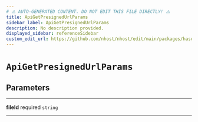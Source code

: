 ```yaml
---
# ⚠️ AUTO-GENERATED CONTENT. DO NOT EDIT THIS FILE DIRECTLY! ⚠️
title: ApiGetPresignedUrlParams
sidebar_label: ApiGetPresignedUrlParams
description: No description provided.
displayed_sidebar: referenceSidebar
custom_edit_url: https://github.com/nhost/nhost/edit/main/packages/hasura-storage-js/src/packages/hasura-storage-js/src/utils/types.ts#L63
---
```


# `ApiGetPresignedUrlParams`

## Parameters

---

**<span className="parameter-name">fileId</span>** <span className="optional-status">required</span> `string`

---
